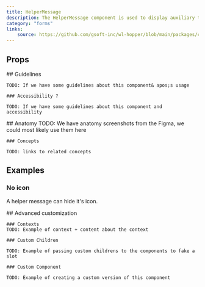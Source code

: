 ```yaml
---
title: HelperMessage
description: The HelperMessage component is used to display auxiliary text to guide users in the interface.
category: "forms"
links:
    source: https://github.com/gsoft-inc/wl-hopper/blob/main/packages/components/src/helpMessage/src/HelpMessage.tsx
---
```


<Example src="HelperMessage/docs/preview" isOpen />

## Props

<PropTable component="HelperMessage" />

<FeatureFlag flag="next">
    ## Guidelines

    TODO: If we have some guidelines about this component& apos;s usage

    ### Accessibility ?

    TODO: If we have some guidelines about this component and accessibility
</FeatureFlag>

<FeatureFlag flag="rc">
    ## Anatomy
    TODO: We have anatomy screenshots from the Figma, we could most likely use them here

    ### Concepts

    TODO: links to related concepts
</FeatureFlag>

## Examples

### No icon

A helper message can hide it's icon.

<Example src="HelperMessage/docs/noicon" />

<FeatureFlag flag="next">
    ## Advanced customization

    ### Contexts
    TODO: Example of context + content about the context

    ### Custom Children

    TODO: Example of passing custom childrens to the components to fake a slot

    ### Custom Component

    TODO: Example of creating a custom version of this component
</FeatureFlag>
